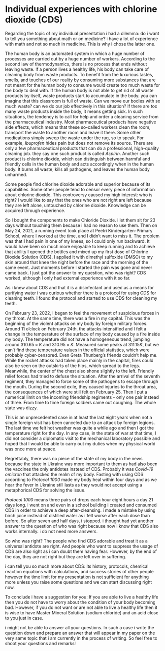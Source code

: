 ```{=latex}
\selectlanguage{estonian}

```

# Individual experiences with chlorine dioxide (CDS)

Regarding the topic of my individual presentation i had a dilemma: do i want to tell you something about math or on medicine? i have a lot of experience with math and not so much in medicine. This is why i chose the latter one.

The human body is an automated system in which a huge number of processes are carried out by a huge number of workers. According to the second law of thermodynamics, there is no process that ends without leaving waste. If a person lives a healthy life, his body can take care of cleaning body from waste products. To benefit from the luxurious tastes, smells, and touches of our reality by consuming more substances that are not meant for the human body to consume would create too much waste for the body to deal with. If the human body is not able to get rid of all waste products by itself, waste products start to accumulate in the body. you can imagine that this classroom is full of waste. Can we move our bodies with so much waste? can we do our job effectively in this situation? If there are too many waste products inside the body, it means getting sick. In such situations, the tendency is to call for help and order a cleaning service from the pharmaceutical industry. Most pharmaceutical products have negative side effects, which means that these so-called workers clean the room, transport the waste to another room and leave it there. Some other medications simply sweep the waste under the rug, so to speak. For example, *Ibuprofen* hides pain but does not remove its source. There are only a few pharmaceutical products that can do a professional, high-quality cleaning job. they say one such product is called *Aspirin*. Another such product is chlorine dioxide, which can distinguish between harmful and friendly cells in the human body and acts accordingly when in the human body. It burns all waste, kills all pathogens, and leaves the human body unharmed.

Some people find chlorine dioxide adorable and superior because of its capabilities. Some other people tend to censor every piece of information about chlorine dioxide. This controversy caused my high interest: who is right? i would like to say that the ones who are not right are left because they are left alone, untouched by chlorine dioxide. Knowledge can be acquired through experience.

So I bought the components to make Chloride Dioxide. i let them sit for 23 days without touching them because i had no reason to use them. Then on May 24, 2021, a running event took place at Peetri Kindergarten-Primary School, where I worked at the time, and I didn't want to miss it. The problem was that I had pain in one of my knees, so I could only run backward. It would have been so much more enjoyable to keep running and to achieve that ability I opened the bottles and mixed up my first dose of Chlorine Dioxide Solution (CDS). I applied it with dimethyl sulfoxide (DMSO) to my skin around that knee the night before the race and the morning of the same event. Just moments before I started the pain was gone and never came back. I just got the answer to my question, who was right? CDS worked, although I only had external experience with it so far.

As i knew about CDS and that it is a disinfectant and used as a means for purifying water i was curious whether there is a protocol for using CDS for cleaning teeth. i found the protocol and started to use CDS for cleaning my teeth.

On February 23, 2022, I began to feel the movement of suspicious forces in my throat. At the same time, there was a fire in my capital. This was the beginning of the violent attacks on my body by foreign military forces. Around 11 o'clock on February 24th, the attacks intensified and I felt a change in the temperature of the surface of my body caused by a fire inside my body. The temperature did not have a homogeneous trend, jumping around $310.65 \times K$ and $310.95 \times K$. Measured some peaks at $311.15 K$, but we can't find these temperature values in the official statistics, which were probably cyber-censored. Even Greta Thunberg's friends couldn't help me. While the rocket attacks had taken place mainly in the capital, fires could also be seen on the outskirts of the hips, which spread to the legs. Meanwhile, the center of the chest also shone slightly to the left. Friendly relief forces had tried to defuse the situation. After the arrival of the seventh regiment, they managed to force some of the pathogens to escape through the mouth. During the second exile, they caused injuries to the throat area, the consequences of which were still felt on February 25. Then I put a numerical limit on the incoming friendship regiments - only one pair instead of three. From time to time foreign soldiers came out coughing. The whole state was dizzy.

This is an unprecedented case in at least the last eight years when not a single foreign visit has been canceled due to an attack by foreign legions. The last time we felt hot weather was quite a while ago and then I got the temperature right for the day. In any case, in the state of war at that time, I did not consider a diplomatic visit to the mechanical laboratory possible and hoped that I would be able to carry out my duties when my physical world was once more at peace.

Regrettably, there was no piece of the state of my body in the news because the state in Ukraine was more important to them as had also been the vaccines the only antidotes instead of CDS. Probably it was *Covid-19 omicron* that attacked the realm of my body. Fasting with using CDS according to *Protocol 1000* made my body heal within four days and as we hear the fever in Ukraine still lasts as they would not accept using a metaphorical CDS for solving the issue.

*Protocol 1000* means three pairs of drops each hour eight hours a day 21 days long. i went on and even in a school building i created and consumed CDS in order to achieve a deep after-cleansing. i made a mistake by using birch juice instead of distilled water as i felt worse after each dose than before. So after seven and half days, i stopped. i thought had yet another answer to the question of who was right because now i know that CDS also works internally. i do not need more answers.

So who was right? The people who find CDS adorable and treat it as a universal antidote are right. And people who want to suppress the usage of CDS are also right as i can doubt them having fear. However, by the end of the day, they are not right but they are left over in suffering.

i can tell you so much more about CDS: its history, protocols, chemical reaction equations with calculations, and success stories of other people however the time limit for my presentation is not sufficient for anything more unless you raise some questions and we can start discussing right now.

To conclude i have a suggestion for you: If you are able to live a healthy life then you do not have to worry about the condition of your body becoming bad. However, if you do not want or are not able to live a healthy life then it is wise to have Master Mineral Solution (sodium chloride) and an acid close to you just in case.

i might not be able to answer all your questions. In such a case i write the question down and prepare an answer that will appear in my paper on the very same topic that i am currently in the process of writing. So feel free to shoot your questions and remarks!

```{=latex}
\selectlanguage{english}

```

